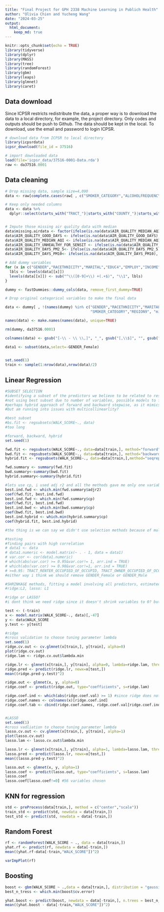 ```yaml
---
title: "Final Project for GPH 2338 Machine Learning in Publich Health"
author: "Olivia Chien and Yucheng Wang"
date: "2024-03-25"
output: 
  html_document:
    keep_md: true
---
```


```r
knitr::opts_chunk$set(echo = TRUE)
library(tidyverse)
library(dplyr)
library(MASS)
library(tree)
library(randomForest)
library(gbm)
library(leaps)
library(glmnet)
library(caret)
```

## Data download

Since ICPSR restricts redistribute the data, a proper way is to download the data to a local directory, for example, the project directory. Only codes and outputs should be push to Github. The data should be kept in the local. To download, use the email and password to login ICPSR.

```r
# download data from ICPSR to local directory
library(icpsrdata)
icpsr_download(file_id = 37516)
```

```r
# import downloaded data
load(file='icpsr_data/37516-0001-Data.rda')
raw <- da37516.0001
```

## Data cleaning

```r
# Drop missing data, sample size=4,090
data <- raw[complete.cases(raw[ , c("SMOKER_CATEGORY","ALCOHOLFREQUENCY","TRACT_BELOW_POVERTY","TRACT_UNINSURED_OVER_65","TRACT_OWNER_OVER_30","TRACT_UNINSURED_UNDER_18","COUNTY_VIOLENT_CRIME")]),]

# Keep only needed columns
data <- data %>% 
  dplyr::select(starts_with("TRACT_")|starts_with("COUNTY_")|starts_with("AIR_")|all_of(c("AGE","GENDER","RACETHNICITY","EDUC4","MARITAL","EMPLOY","INCOME","REGION9","METRO","HOUSING","HOME_TYPE","SMOKER_CATEGORY","ALCOHOLFREQUENCY","PHYSICIANS_TG_DOC","WALK_SCORE")))


# Impute those missing air quality data with median
data$missing.airdata <- factor(ifelse(is.na(data$AIR_QUALITY_MEDIAN_AQI), 1, 0),levels = c(1,0),labels = c("Yes","No"))
data$AIR_QUALITY_GOOD_DAYS <- ifelse(is.na(data$AIR_QUALITY_GOOD_DAYS), median(data$AIR_QUALITY_GOOD_DAYS,na.rm = TRUE), data$AIR_QUALITY_GOOD_DAYS)
data$AIR_QUALITY_MEDIAN_AQI <- ifelse(is.na(data$AIR_QUALITY_MEDIAN_AQI), median(data$AIR_QUALITY_MEDIAN_AQI,na.rm = TRUE), data$AIR_QUALITY_MEDIAN_AQI)
data$AIR_QUALITY_UNHEALTHY_FOR_SENSIT <- ifelse(is.na(data$AIR_QUALITY_UNHEALTHY_FOR_SENSIT), median(data$AIR_QUALITY_UNHEALTHY_FOR_SENSIT,na.rm = TRUE), data$AIR_QUALITY_UNHEALTHY_FOR_SENSIT)
data$AIR_QUALITY_DAYS_PM2_5<- ifelse(is.na(data$AIR_QUALITY_DAYS_PM2_5), median(data$AIR_QUALITY_DAYS_PM2_5,na.rm = TRUE), data$AIR_QUALITY_DAYS_PM2_5)
data$AIR_QUALITY_DAYS_PM10<- ifelse(is.na(data$AIR_QUALITY_DAYS_PM10), median(data$AIR_QUALITY_DAYS_PM10,na.rm = TRUE), data$AIR_QUALITY_DAYS_PM10)
```


```r
# Add dummy variables
for (x in c("GENDER","RACETHNICITY","MARITAL","EDUC4","EMPLOY","INCOME","HOUSING","ALCOHOLFREQUENCY","METRO","HOME_TYPE","SMOKER_CATEGORY","REGION9", "missing.airdata")){
  lbls <- levels(data[[x]])
  levels(data[[x]]) <- sub("^\\([0-9]+\\) +(.+$)", "\\1", lbls)
}

dummy <- fastDummies::dummy_cols(data, remove_first_dummy=TRUE)

# Drop original categorical variables to make the final data

data <- dummy[ , !(names(dummy) %in% c("GENDER","RACETHNICITY","MARITAL","EDUC4","EMPLOY","INCOME","HOUSING","ALCOHOLFREQUENCY","METRO","HOME_TYPE",
                                       "SMOKER_CATEGORY","REGION9", "missing.airdata"))]

names(data) <- make.names(names(data), unique=TRUE)

rm(dummy, da37516.0001)

```

```r
colnames(data) <- gsub("[-\\ - \\ \\,]", "_", gsub("[,\\$]", "", gsub("\\+", "_or_more", gsub("___", "_", colnames(data)))))

data1 <- subset(data,select=-GENDER_Female)
                              
```


```r
set.seed(1)
train <- sample(1:nrow(data),nrow(data)/2)
```


## Linear Regression

```r
#SUBSET SELECTION
#identifying a subset of the predictors we believe to be related to response, fit a model using least squares on the reduced set of variables
#not using best subset due to number of variables, possible models to fit would be huge (2^107)
#perhaps hybrid approach of forward and backward stepwise, as it mimics best subset while retaining computational advantages of forward/backward stepwise
#but am running into issues with multicollinearlity? 

#best subset
#bs.fit <- regsubsets(WALK_SCORE~., data)
#too long

#forward, backward, hybrid
set.seed(1)

fwd.fit <- regsubsets(WALK_SCORE~., data=data[train,], method="forward")
bwd.fit <- regsubsets(WALK_SCORE~., data=data[train,], method="backward")
hybrid.fit <- regsubsets(WALK_SCORE~., data=data[train,],method="seqrep")

fwd.summary <- summary(fwd.fit)
bwd.summary<-summary(bwd.fit)
hybrid.summary<-summary(hybrid.fit)

#lets use cp, i used adj r2 and all the methods gave me only one variable
best.ind.fwd <- which.min(fwd.summary$adjr2)
coef(fwd.fit, best.ind.fwd)
best.ind.fwd <- which.min(fwd.summary$cp) 
coef(fwd.fit, best.ind.fwd)
best.ind.bwd <- which.min(bwd.summary$cp)
coef(bwd.fit, best.ind.bwd)
best.ind.hybrid <- which.min(hybrid.summary$cp)
coef(hybrid.fit, best.ind.hybrid)

#the thing is we can say we didn't use selection methods because of multicollienarity in our data, so we used shrinkage methods

#testing
#finding pairs with high correlation
# data1 <- data
# data1.numeric <- model.matrix(~ . - 1, data = data1)
# var.cor <- cor(data1.numeric)
# which(abs(var.cor) >= 0.95&var.cor!= 1, arr.ind = TRUE)
# which(abs(var.cor) >= 0.90&var.cor!=1, arr.ind = TRUE)
# >=0.95: TRACT_RENTER_OCCUPIED_OF_OCCUPID, TRACT_OWNER_OCCUPIED_OF_OCCUPIED, GENDER_Female, GENDER_Male
#either way i think we should remove GENDER_Female or GENDER_Male
```

```r
#SHRINKAGE methods, fitting a model involving all predictors, estimated coefficients are shrunken towards zero relative to the least squares estimate, can also perform variable selection. 
#ridge:L2, lasso: L1

#ridge or LASSO? 
#i dont think we need ridge since it doesn't shrink variables to 0? but maybe we could talk about the variables that are close to 0? 

test <- (-train)
x <- model.matrix(WALK_SCORE~., data)[,-47]
y <- data$WALK_SCORE
y.test <- y[test]

#ridge
#cross validation to choose tuning parameter lambda
set.seed(1)
ridge.cv.out <- cv.glmnet(x[train,], y[train], alpha=0)
plot(ridge.cv.out)
ridge.lam <- ridge.cv.out$lambda.min

ridge.lr <- glmnet(x[train,], y[train], alpha=0, lambda=ridge.lam, thresh=1e-12)
ridge.pred <- predict(ridge.lr, newx=x[test,])
mean((ridge.pred-y.test)^2)

ridge.out <- glmnet(x, y, alpha=0)
ridge.coef <- predict(ridge.out, type="coefficients", s=ridge.lam)

ridge.coef.ind <- which(abs(ridge.coef.val) >= 1) #since ridge does not shrink towards 0 or peanlize as heavily as lasso, just looking at the variables that seem more sig
ridge.coef.names <- colnames(x)[ridge.coef.ind]
ridge.coef.tab <- cbind(ridge.coef.names, ridge.coef.val[ridge.coef.ind])


#LASSO
set.seed(1)
#cross vadliation to choose tuning parameter lambda
lasso.cv.out <- cv.glmnet(x[train,], y[train], alpha=1)
plot(lasso.cv.out)
lasso.lam <- lasso.cv.out$lambda.min 

lasso.lr <- glmnet(x[train,], y[train], alpha=1, lambda=lasso.lam, thresh=1e-12)
lasso.pred <- predict(lasso.lr, newx=x[test,])
mean((lasso.pred-y.test)^2)

lasso.out <- glmnet(x, y, alpha=1)
lasso.coef <- predict(lasso.out, type="coefficients", s=lasso.lam)       
lasso.coef
lasso.coef[lasso.coef!=0] #56 variables chosen

```



## KNN for regression

```r
std <- preProcess(data[train,], method = c("center","scale"))
train_std <- predict(std, newdata = data[train,])
test_std <- predict(std, newdata = data[-train,])

```


## Random Forest
```r
rf <- randomForest(WALK_SCORE ~ ., data = data[train,])
yhat.rf <- predict(rf, newdata = data[-train,])
mean((yhat.rf-data[-train,"WALK_SCORE"])^2)

varImpPlot(rf)
```

## Boosting

```r
boost <- gbm(WALK_SCORE ~ .,data = data[train,], distribution = "gaussian", n.trees = 30000, interaction.depth = 1, cv.folds = 5, shrinkage = 0.01)
best_n_tress <- which.min(boost$cv.error)

yhat.boost <- predict(boost, newdata = data[-train,], n.trees = best_n_tress)
mean((yhat.boost - data[-train,"WALK_SCORE"])^2)
```

